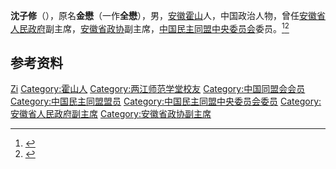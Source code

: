 '''沈子修'''（{{bd|1880年||1955年|}}），原名'''金懋'''（一作'''全懋'''），男，[[安徽|安徽]][[霍山|霍山]]人，中国政治人物，曾任[[安徽省人民政府|安徽省人民政府]]副主席，[[安徽省政协|安徽省政协]]副主席，[[中国民主同盟中央委员会|中国民主同盟中央委员会]]委员。<ref>{{Cite book|title=安徽百科全书|author=《安徽百科全书》编纂工作委员会,《安徽百科全书》编辑委员会编|publisher=南京大学出版社|year=1994|isbn=|location=南京|pages=}}</ref><ref>{{Cite book|title=安徽人物大辞典|author=戎毓明主编; 王仪之, 方平, 叶洪渠等副主编|publisher=团结出版社|year=1992|isbn=|location=北京|pages=}}</ref>

== 参考资料 ==
{{reflist}}

{{中国人物小作品}}

{{Authority control}}
{{DEFAULTSORT:Shen沈}}
[[Category:沈姓|Zi]]
[[Category:霍山人|Category:霍山人]]
[[Category:两江师范学堂校友|Category:两江师范学堂校友]]
[[Category:中国同盟会会员|Category:中国同盟会会员]]
[[Category:中国民主同盟盟员|Category:中国民主同盟盟员]]
[[Category:中国民主同盟中央委员会委员|Category:中国民主同盟中央委员会委员]]
[[Category:安徽省人民政府副主席|Category:安徽省人民政府副主席]]
[[Category:安徽省政协副主席|Category:安徽省政协副主席]]